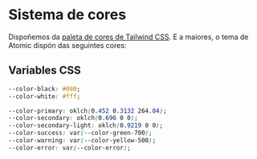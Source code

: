 
<Meta title="Base/Sistema de cores"/>

# Sistema de cores

Dispoñemos da [paleta de cores de Tailwind CSS](https://tailwindcss.com/docs/colors). E a maiores, o tema de Atomic dispón das seguintes cores:

<ColorPalette>
  <ColorItem
    title="Primaria"
    subtitle=""
    colors={{ primary: 'oklch(0.452 0.3132 264.04)' }}
  />
  <ColorItem
    title="Secundaria"
    subtitle=""
    colors={{ secondary: 'oklch(0.696 0 0)' }}
  />
  <ColorItem
      title="Secundaria clara"
      subtitle=""
      colors={{ 'secondary-light': 'oklch(0.9219 0 0)' }}
    />
  <ColorItem
    title="Éxito"
    subtitle=""
    colors={{ success: 'oklch(0.532 0.157 131.589)' }}
  />
  <ColorItem
    title="Alerta"
    subtitle=""
    colors={{ warning: 'oklch(0.795 0.184 86.047)' }}
  />
  <ColorItem
    title="Erro"
    subtitle=""
    colors={{ error: 'oklch(0.577 0.245 27.325)' }}
  />
</ColorPalette>

## Variables CSS

```css
--color-black: #000;
--color-white: #fff;

--color-primary: oklch(0.452 0.3132 264.04);
--color-secondary: oklch(0.696 0 0);
--color-secondary-light: oklch(0.9219 0 0);
--color-success: var(--color-green-700);
--color-warning: var(--color-yellow-500);
--color-error: var(--color-error);
```